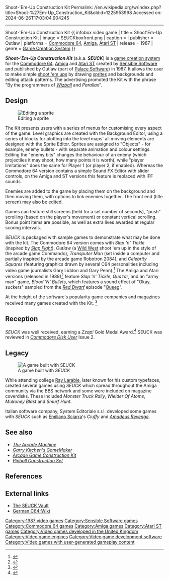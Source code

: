 Shoot-'Em-Up Construction Kit
Permalink: //en.wikipedia.org/w/index.php?title=Shoot-%27Em-Up_Construction_Kit&oldid=1225953998
Accessed on: 2024-06-26T17:03:04.904245



------
Shoot-'Em-Up Construction Kit
{{ infobox video game
| title          = Shoot'Em-Up Construction Kit
| image          = SEUCKboxfront.png
| caption        = 
| publisher      = Outlaw
| platforms      = [[Commodore 64]], [[Amiga]], [[Atari ST]]
| release        = 1987
| genre          = [[Game Creation System]]
}}

'''''Shoot-'Em-Up Construction Kit''''' (a.k.a. '''''SEUCK''''') is a [[game creation system]] for the [[Commodore 64]], [[Amiga]] and [[Atari ST]] created by [[Sensible Software]] and published by Outlaw (part of [[Palace Software]]) in 1987. It allows the user to make simple [[shoot 'em up]]s by drawing [[sprite (computer graphics)|sprites]] and backgrounds and editing attack patterns. The advertising promoted the Kit with the phrase "By the programmers of ''[[Wizball]]'' and ''Parallax''".

== Design ==
[[File:GK-GameMaker-Sprite-Editor.jpg|thumb|Editing a sprite]]

The Kit presents users with a series of menus for customising every aspect of the game. Level graphics are created with the Background Editor, using a series of blocks for plotting into the level maps' all moving elements are designed with the Sprite Editor. Sprites are assigned to "Objects" - for example, enemy bullets - with separate animation and colour settings. Editing the "enemy bits" changes the behaviour of an enemy (which projectiles it may shoot, how many points it is worth), while "player limitations" does the same for Player 1 (or player 2, if enabled). Whereas the Commodore 64 version contains a simple Sound FX Editor with slider controls, on the Amiga and ST versions this feature is replaced with IFF sounds.

Enemies are added to the game by placing them on the background and then moving them, with options to link enemies together. The front end (title screen) may also be edited.

Games can feature still screens (held for a set number of seconds), "push" scrolling (based on the player's movement) or constant vertical scrolling. Bonus point items are possible, as well as extra lives awarded at regular scoring intervals.

''SEUCK'' is packaged with sample games to demonstrate what may be done with the kit. The Commodore 64 version comes with ''Slap 'n' Tickle'' (inspired by ''[[Slap Fight]]''), ''Outlaw'' (a [[Wild West]] shoot 'em up in the style of the arcade game Commando), ''Transputer Man'' (set inside a computer and partially inspired by the arcade game Robotron 2084), and ''Celebrity Squares'' (featuring graphics drawn by several C64 personalities including video game journalists Gary Liddon and Gary Penn).<ref>{{Cite web|url=http://www.seuck.retrogaming64.com/guide2.html|title = The SEUCK Vault}}</ref> The Amiga and Atari versions (released in 1989)<ref>{{cite magazine | last=Suck | first=Michael | date=February 1989 | title=Konvertierungen | trans-title=Conversions | url=https://www.kultboy.com/index.php?site=t&id=8640 | language=de | magazine=Aktueller Software Markt | page=74 | access-date=2019-10-16 }}</ref>  feature ''Slap 'n' Tickle'', ''Quazar'', and an "army man" game, ''Blood 'N' Bullets'', which features a sound effect of "Okay, suckers" sampled from the ''[[Red Dwarf]]'' episode "[[Queeg (Red Dwarf)|Queeg]]".

At the height of the software's popularity game companies and magazines received many games created with the Kit. <ref>{{Cite web|url=http://www.seuck.retrogaming64.com/megastar.html|title=The SEUCK Vault}}</ref>

== Reception ==
''SEUCK'' was well received, earning a ''Zzap!'' Gold Medal Award.<ref>{{cite journal |date=December 1987 |title=Zzap! Test: Shoot 'Em Up Construction Kit |journal=Zzap!64 |issue=32 |pages=28–30 |publisher=Newsfield |url=https://archive.org/stream/zzap64-magazine-032/ZZap_64_Issue_032_1987_Dec#page/n28/mode/2up |accessdate=2013-05-29}}</ref> SEUCK was reviewed in ''[[Commodore Disk User#1|Commodore Disk User]]'' Issue 2.

== Legacy ==
[[File:Screenshot from Spittis Search Game Commodore 64.jpg|thumb|A game built with ''SEUCK'']]

While attending college [[Ray Larabie]], later known for his custom typefaces, created several games using ''SEUCK'' which spread throughout the Amiga community via the BBS network and some were included on magazine coverdisks. These included ''Monster Truck Rally'', ''Wielder Of Atoms'', ''Mulroney Blast'' and ''Smurf Hunt''.{{Citation needed|date=July 2023}}

Italian software company, System Editoriale s.r.l. developed some games with ''SEUCK'' such as [[Emiliano Sciarra]]'s ''Ciuffy'' and ''[[Amadeus Revenge]]''.{{Citation needed|date=July 2023}}

== See also ==
{{Portal|Amiga}}

* ''[[The Arcade Machine]]''
* ''[[Garry Kitchen's GameMaker]]''
* ''[[Arcade Game Construction Kit]]''
* ''[[Pinball Construction Set]]''

== References ==
{{reflist}}

== External links ==
* [http://www.seuckvault.co.uk The SEUCK Vault]
* [http://www.c64-wiki.de/index.php/SEUCK German C64-Wiki]

{{Sensible Software}}

[[Category:1987 video games]]
[[Category:Sensible Software games]]
[[Category:Commodore 64 games]]
[[Category:Amiga games]]
[[Category:Atari ST games]]
[[Category:Video games developed in the United Kingdom]]
[[Category:Video game engines]]
[[Category:Video game development software]]
[[Category:Video games with user-generated gameplay content]]